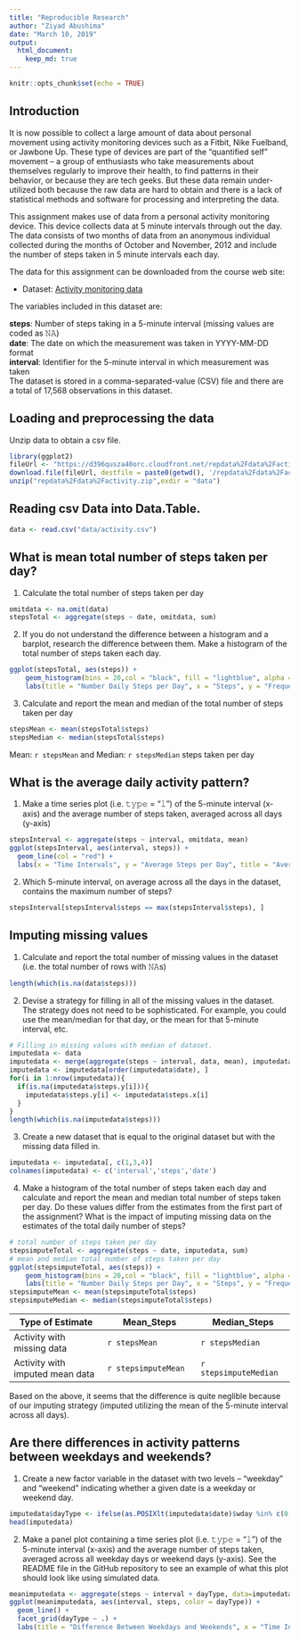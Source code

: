 ---
title: "Reproducible Research"
author: "Ziyad Abushima"
date: "March 10, 2019"
output: 
  html_document:
    keep_md: true
---

```{r setup, include=FALSE}
knitr::opts_chunk$set(echo = TRUE)
```

## Introduction
It is now possible to collect a large amount of data about personal movement using activity monitoring devices such as a Fitbit, Nike Fuelband, or Jawbone Up. These type of devices are part of the “quantified self” movement – a group of enthusiasts who take measurements about themselves regularly to improve their health, to find patterns in their behavior, or because they are tech geeks. But these data remain under-utilized both because the raw data are hard to obtain and there is a lack of statistical methods and software for processing and interpreting the data.

This assignment makes use of data from a personal activity monitoring device. This device collects data at 5 minute intervals through out the day. The data consists of two months of data from an anonymous individual collected during the months of October and November, 2012 and include the number of steps taken in 5 minute intervals each day.

The data for this assignment can be downloaded from the course web site:

* Dataset: [Activity monitoring data](https://d396qusza40orc.cloudfront.net/repdata%2Fdata%2Factivity.zip) 

The variables included in this dataset are:

**steps**: Number of steps taking in a 5-minute interval (missing values are coded as 𝙽𝙰) </br>
**date**: The date on which the measurement was taken in YYYY-MM-DD format </br>
**interval**: Identifier for the 5-minute interval in which measurement was taken </br>
The dataset is stored in a comma-separated-value (CSV) file and there are a total of 17,568 observations in this dataset. 

## Loading and preprocessing the data
Unzip data to obtain a csv file.

```{r}
library(ggplot2)
fileUrl <- "https://d396qusza40orc.cloudfront.net/repdata%2Fdata%2Factivity.zip"
download.file(fileUrl, destfile = paste0(getwd(), '/repdata%2Fdata%2Factivity.zip'))
unzip("repdata%2Fdata%2Factivity.zip",exdir = "data")
```

## Reading csv Data into Data.Table. 
```{r}
data <- read.csv("data/activity.csv")

```

## What is mean total number of steps taken per day?

1. Calculate the total number of steps taken per day

```{r}
omitdata <- na.omit(data)
stepsTotal <- aggregate(steps ~ date, omitdata, sum)
```

2. If you do not understand the difference between a histogram and a barplot, research the difference between them. Make a histogram of the total number of steps taken each day. 

```{r}
ggplot(stepsTotal, aes(steps)) +
    geom_histogram(bins = 20,col = "black", fill = "lightblue", alpha = 0.3) +
    labs(title = "Number Daily Steps per Day", x = "Steps", y = "Frequency")
```

3. Calculate and report the mean and median of the total number of steps taken per day

```{r}
stepsMean <- mean(stepsTotal$steps)
stepsMedian <- median(stepsTotal$steps)
```

Mean: `r stepsMean` and Median: `r stepsMedian` steps taken per day

## What is the average daily activity pattern?

1. Make a time series plot (i.e. 𝚝𝚢𝚙𝚎 = "𝚕") of the 5-minute interval (x-axis) and the average number of steps taken, averaged across all days (y-axis)

```{r}
stepsInterval <- aggregate(steps ~ interval, omitdata, mean)
ggplot(stepsInterval, aes(interval, steps)) +
  geom_line(col = "red") +
  labs(x = "Time Intervals", y = "Average Steps per Day", title = "Average Number Of Steps Taken Across All Days")
```

2. Which 5-minute interval, on average across all the days in the dataset, contains the maximum number of steps?

```{r}
stepsInterval[stepsInterval$steps == max(stepsInterval$steps), ]
```


## Imputing missing values

1. Calculate and report the total number of missing values in the dataset (i.e. the total number of rows with 𝙽𝙰s)

```{r}
length(which(is.na(data$steps)))
```

2. Devise a strategy for filling in all of the missing values in the dataset. The strategy does not need to be sophisticated. For example, you could use the mean/median for that day, or the mean for that 5-minute interval, etc.

```{r}
# Filling in missing values with median of dataset. 
imputedata <- data
imputedata <- merge(aggregate(steps ~ interval, data, mean), imputedata, by = "interval", all.x = TRUE, all.y = TRUE)
imputedata <- imputedata[order(imputedata$date), ]
for(i in 1:nrow(imputedata)){
  if(is.na(imputedata$steps.y[i])){
    imputedata$steps.y[i] <- imputedata$steps.x[i]
  }
}
length(which(is.na(imputedata$steps)))
```

3. Create a new dataset that is equal to the original dataset but with the missing data filled in.

```{r}
imputedata <- imputedata[, c(1,3,4)]
colnames(imputedata) <- c('interval','steps','date')
```

4. Make a histogram of the total number of steps taken each day and calculate and report the mean and median total number of steps taken per day. Do these values differ from the estimates from the first part of the assignment? What is the impact of imputing missing data on the estimates of the total daily number of steps?

```{r}
# total number of steps taken per day
stepsimputeTotal <- aggregate(steps ~ date, imputedata, sum)
# mean and median total number of steps taken per day
ggplot(stepsimputeTotal, aes(steps)) +
    geom_histogram(bins = 20,col = "black", fill = "lightblue", alpha = 0.3) +
    labs(title = "Number Daily Steps per Day", x = "Steps", y = "Frequency")
stepsimputeMean <- mean(stepsimputeTotal$steps)
stepsimputeMedian <- median(stepsimputeTotal$steps)
```

Type of Estimate | Mean_Steps | Median_Steps
--- | --- | ---
Activity with missing data | `r stepsMean` | `r stepsMedian`
Activity with imputed mean data | `r stepsimputeMean` | `r stepsimputeMedian`

Based on the above, it seems that the difference is quite neglible because of our imputing strategy (imputed utilizing the mean of the 5-minute interval across all days).

## Are there differences in activity patterns between weekdays and weekends?

1. Create a new factor variable in the dataset with two levels – “weekday” and “weekend” indicating whether a given date is a weekday or weekend day.

```{r}
imputedata$dayType <- ifelse(as.POSIXlt(imputedata$date)$wday %in% c(0,6), 'weekend', 'weekday')
head(imputedata)
```

2. Make a panel plot containing a time series plot (i.e. 𝚝𝚢𝚙𝚎 = "𝚕") of the 5-minute interval (x-axis) and the average number of steps taken, averaged across all weekday days or weekend days (y-axis). See the README file in the GitHub repository to see an example of what this plot should look like using simulated data.

```{r}
meanimputedata <- aggregate(steps ~ interval + dayType, data=imputedata, mean)
ggplot(meanimputedata, aes(interval, steps, color = dayType)) + 
  geom_line() +
  facet_grid(dayType ~ .) +
  labs(title = "Difference Between Weekdays and Weekends", x = "Time Interval", y = "Average Number of Steps") + facet_wrap(~dayType , ncol = 1, nrow=2)
```